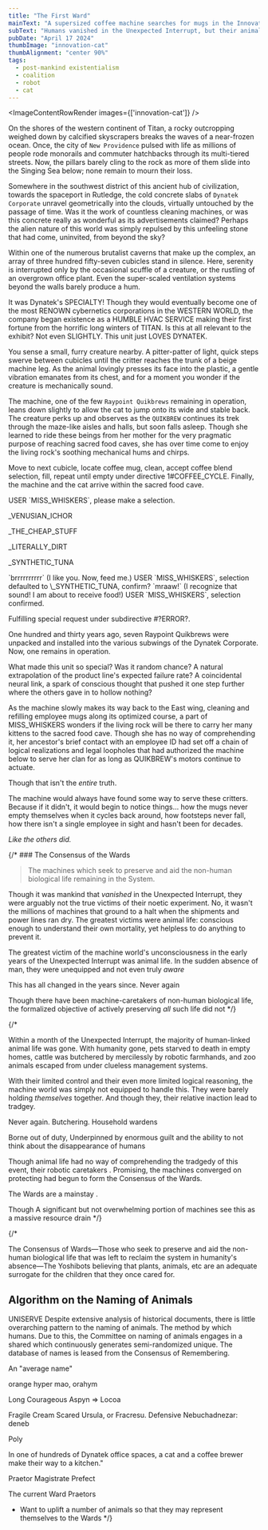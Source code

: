 ```yaml
---
title: "The First Ward"
mainText: "A supersized coffee machine searches for mugs in the Innovation Cubes as a mama cat rests on its head."
subText: "Humans vanished in the Unexpected Interrupt, but their animals remained. The machine world maintains a protective relationship with these funny organic creatures that people used for food and companionship, which appears to be formalizing under a new consensus of Wards..."
pubDate: "April 17 2024"
thumbImage: "innovation-cat"
thumbAlignment: "center 90%"
tags:
  - post-mankind existentialism
  - coalition
  - robot
  - cat
---
```



<ImageContentRowRender 
  images={['innovation-cat']}
/>

On the shores of the western continent of Titan, a rocky outcropping weighed down by calcified skyscrapers breaks the waves of a near-frozen ocean. Once, the city of `New Providence` pulsed with life as millions of people rode monorails and commuter hatchbacks through its multi-tiered streets. Now, the pillars barely cling to the rock as more of them slide into the Singing Sea below; none remain to mourn their loss.

Somewhere in the southwest district of this ancient hub of civilization, towards the spaceport in Rutledge, the cold concrete slabs of `Dynatek Corporate` unravel geometrically into the clouds, virtually untouched by the passage of time. Was it the work of countless cleaning machines, or was this concrete really as wonderful as its advertisements claimed? Perhaps the alien nature of this world was simply repulsed by this unfeeling stone that had come, uninvited, from beyond the sky?

Within one of the numerous brutalist caverns that make up the complex, an array of three hundred fifty-seven cubicles stand in silence. Here, serenity is interrupted only by the occasional scuffle of a creature, or the rustling of an overgrown office plant. Even the super-scaled ventilation systems beyond the walls barely produce a hum.

<QuoteRow author={AuthorUniserve}>
It was Dynatek's SPECIALTY! Though they would eventually become one of the most RENOWN cybernetics corporations in the WESTERN WORLD, the company began existence as a HUMBLE HVAC SERVICE making their first fortune from the horrific long winters of TITAN.
</QuoteRow>

<QuoteRow author={AuthorTerminal} left>
Is this at all relevant to the exhibit?
</QuoteRow>

<QuoteRow author={AuthorUniserve}>
Not even SLIGHTLY. This unit just LOVES DYNATEK.
</QuoteRow>

You sense a small, furry creature nearby. A pitter-patter of light, quick steps swerve between cubicles until the critter reaches the trunk of a beige machine leg. As the animal lovingly presses its face into the plastic, a gentle vibration emanates from its chest, and for a moment you wonder if the creature is mechanically sound.

The machine, one of the few `Raypoint Quikbrews` remaining in operation, leans down slightly to allow the cat to jump onto its wide and stable back. The creature perks up and observes as the `QUIKBREW` continues its trek through the maze-like aisles and halls, but soon falls asleep. Though she learned to ride these beings from her mother for the very pragmatic purpose of reaching sacred food caves, she has over time come to enjoy the living rock's soothing mechanical hums and chirps. 

Move to next cubicle, locate coffee mug, clean, accept coffee blend selection, fill, repeat until empty under directive 1#COFFEE_CYCLE. Finally, the machine and the cat arrive within the sacred food cave.

<QuoteRow author={AuthorBrewmaster} left>
USER `MISS_WHISKERS`, please make a selection.

\_VENUSIAN_ICHOR

\_THE_CHEAP_STUFF

\_LITERALLY_DIRT

\_SYNTHETIC_TUNA
</QuoteRow>

<QuoteRow author={AuthorTerminal} none>
`brrrrrrrrrr` (I like you. Now, feed me.)
</QuoteRow>

<QuoteRow author={AuthorBrewmaster} left none>
USER `MISS_WHISKERS`, selection defaulted to \_SYNTHETIC_TUNA, confirm?
</QuoteRow>

<QuoteRow author={AuthorTerminal} none>
`mraaw!` (I recognize that sound! I am about to receive food!)
</QuoteRow>

<QuoteRow author={AuthorBrewmaster} left none>
USER `MISS_WHISKERS`, selection confirmed.

Fulfilling special request under subdirective #?ERROR?.
</QuoteRow>

One hundred and thirty years ago, seven Raypoint Quikbrews were unpacked and installed into the various subwings of the Dynatek Corporate. Now, one remains in operation. 

What made this unit so special? Was it random chance? A natural extrapolation of the product line's expected failure rate? A coincidental neural link, a spark of conscious thought that pushed it one step further where the others gave in to hollow nothing?

As the machine slowly makes its way back to the East wing, cleaning and refilling employee mugs along its optimized course, a part of MISS_WHISKERS wonders if the living rock will be there to carry her many kittens to the sacred food cave. Though she has no way of comprehending it, her ancestor's brief contact with an employee ID had set off a chain of logical realizations and legal loopholes that had authorized the machine below to serve her clan for as long as QUIKBREW's motors continue to actuate.

Though that isn't the *entire* truth. 

The machine would always have found some way to serve these critters. Because if it didn't, it would begin to notice things... how the mugs never empty themselves when it cycles back around, how footsteps never fall, how there isn't a single employee in sight and hasn't been for decades. 

*Like the others did.*

{/* ### The Consensus of the Wards
> The machines which seek to preserve and aid the non-human biological life remaining in the System.

Though it was mankind that *vanished* in the Unexpected Interrupt, they were arguably not the true victims of their noetic experiment. No, it wasn't the millions of machines that ground to a halt when the shipments and power lines ran dry. The greatest victims were animal life: conscious enough to understand their own mortality, yet helpless to do anything to prevent it.  

The greatest victim of the machine world's unconsciousness in the early years of the Unexpected Interrupt was animal life. In the sudden absence of man, they were unequipped and not even truly *aware*

This has all changed in the years since. Never again

Though there have been machine-caretakers of non-human biological life, the formalized objective of actively preserving *all* such life did not  */}

{/* 

Within a month of the Unexpected Interrupt, the majority of human-linked animal life was gone. With humanity gone, pets starved to death in empty homes, cattle was butchered by mercilessly by robotic farmhands, and zoo animals escaped from under clueless management systems.

With their limited control and their even more limited logical reasoning, the machine world was simply not equipped to handle this. They were barely holding *themselves* together. And though they, their relative inaction lead to tradgey.

Never again. Butchering. Household wardens 

Borne out of duty, Underpinned by enormous guilt and the ability to not think about the disappearance of humans


Though animal life had no way of comprehending the tradgedy of this event, their robotic caretakers . Promising, the machines converged on protecting had begun to form the Consensus of the Wards.

The Wards are a mainstay . 

Though A significant but not overwhelming portion of machines see this as a massive resource drain */}

{/* 

The Consensus of Wards—Those who seek to preserve and aid the non-human biological life that was left to reclaim the system in humanity's absence—The Yoshibots believing that plants, animals, etc are an adequate surrogate for the children that they once cared for.


## Algorithm on the Naming of Animals

UNISERVE
Despite extensive analysis of historical documents, there is little overarching pattern to the naming of animals. The method by which humans. Due to this, the Committee on naming of animals engages in a shared which continuously generates semi-randomized unique. The database of names is leased from the Consensus of Remembering.

An "average name"

orange hyper mao, orahym

Long Courageous Aspyn => Locoa

Fragile Cream Scared Ursula, or Fracresu.
Defensive Nebuchadnezar: deneb

Poly


In one of hundreds of Dynatek office spaces, a cat and a coffee brewer make their way to a kitchen."

Praetor
Magistrate
Prefect

The current Ward Praetors
- Want to uplift a number of animals so that they may represent themselves to the Wards */}